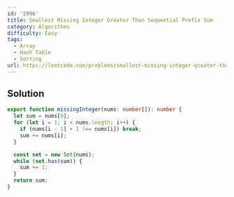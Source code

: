 ```yaml
---
id: '2996'
title: Smallest Missing Integer Greater Than Sequential Prefix Sum
category: Algorithms
difficulty: Easy
tags:
  - Array
  - Hash Table
  - Sorting
url: https://leetcode.com/problems/smallest-missing-integer-greater-than-sequential-prefix-sum
---
```


## Solution

```typescript filename="solution.ts" copy
export function missingInteger(nums: number[]): number {
  let sum = nums[0];
  for (let i = 1; i < nums.length; i++) {
    if (nums[i - 1] + 1 !== nums[i]) break;
    sum += nums[i];
  }

  const set = new Set(nums);
  while (set.has(sum)) {
    sum += 1;
  }
  return sum;
}
```
